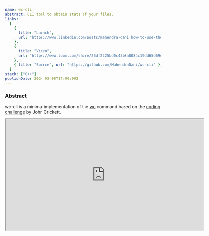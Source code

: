 ```yaml
---
name: wc-cli
abstract: CLI tool to obtain stats of your files.
links:
  [
    {
      title: "Launch",
      url: "https://www.linkedin.com/posts/mahendra-dani_how-to-use-the-wc-command-line-activity-7171802568510062592-Hodi?utm_source=share&utm_medium=member_android",
    },
    {
      title: "Video",
      url: "https://www.loom.com/share/26df2225bd0c43b8a8084c19dd65d69e?sid=35dba2dc-32ff-43d8-b2c1-0fe8012d922d",
    },
    { title: "Source", url: "https://github.com/MahendraDani/wc-cli" },
  ]
stack: ["C++"]
publishDate: 2024-03-08T17:00:00Z
---
```


### Abstract

wc-cli is a minimal implementation of the [wc](https://man7.org/linux/man-pages/man1/wc.1.html) command based on the [coding challenge](https://codingchallenges.fyi/challenges/challenge-wc) by John Crickett.

<iframe
  src="https://www.loom.com/embed/26df2225bd0c43b8a8084c19dd65d69e?sid=35dba2dc-32ff-43d8-b2c1-0fe8012d922d"
  allowfullscreen
  width="640"
  height="360"
></iframe>
